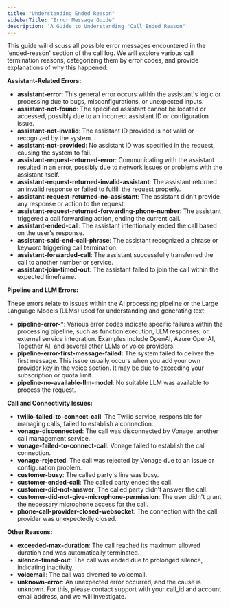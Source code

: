 ```yaml
---
title: "Understanding Ended Reason"
sidebarTitle: "Error Message Guide"
description: 'A Guide to Understanding "Call Ended Reason"'
---
```


This guide will discuss all possible error messages encountered in the 'ended-reason' section of the call log. We will explore various call termination reasons, categorizing them by error codes, and provide explanations of why this happened:

**Assistant-Related Errors:**

- **assistant-error**: This general error occurs within the assistant's logic or processing due to bugs, misconfigurations, or unexpected inputs.
- **assistant-not-found**: The specified assistant cannot be located or accessed, possibly due to an incorrect assistant ID or configuration issue.
- **assistant-not-invalid**: The assistant ID provided is not valid or recognized by the system.
- **assistant-not-provided**: No assistant ID was specified in the request, causing the system to fail.
- **assistant-request-returned-error**: Communicating with the assistant resulted in an error, possibly due to network issues or problems with the assistant itself.
- **assistant-request-returned-invalid-assistant**: The assistant returned an invalid response or failed to fulfill the request properly.
- **assistant-request-returned-no-assistant**: The assistant didn't provide any response or action to the request.
- **assistant-request-returned-forwarding-phone-number**: The assistant triggered a call forwarding action, ending the current call.
- **assistant-ended-call**: The assistant intentionally ended the call based on the user's response.
- **assistant-said-end-call-phrase**: The assistant recognized a phrase or keyword triggering call termination.
- **assistant-forwarded-call**: The assistant successfully transferred the call to another number or service.
- **assistant-join-timed-out**: The assistant failed to join the call within the expected timeframe.

**Pipeline and LLM Errors:**

These errors relate to issues within the AI processing pipeline or the Large Language Models (LLMs) used for understanding and generating text:

- **pipeline-error-***: Various error codes indicate specific failures within the processing pipeline, such as function execution, LLM responses, or external service integration. Examples include OpenAI, Azure OpenAI, Together AI, and several other LLMs or voice providers.
- **pipeline-error-first-message-failed:** The system failed to deliver the first message. This issue usually occurs when you add your own provider key in the voice section. It may be due to exceeding your subscription or quota limit.
- **pipeline-no-available-llm-model**: No suitable LLM was available to process the request.

**Call and Connectivity Issues:**

- **twilio-failed-to-connect-call**: The Twilio service, responsible for managing calls, failed to establish a connection.
- **vonage-disconnected**: The call was disconnected by Vonage, another call management service.
- **vonage-failed-to-connect-call**: Vonage failed to establish the call connection.
- **vonage-rejected**: The call was rejected by Vonage due to an issue or configuration problem.
- **customer-busy**: The called party's line was busy.
- **customer-ended-call**: The called party ended the call.
- **customer-did-not-answer**: The called party didn't answer the call.
- **customer-did-not-give-microphone-permission**: The user didn't grant the necessary microphone access for the call.
- **phone-call-provider-closed-websocket**: The connection with the call provider was unexpectedly closed.

**Other Reasons:**

- **exceeded-max-duration**: The call reached its maximum allowed duration and was automatically terminated.
- **silence-timed-out**: The call was ended due to prolonged silence, indicating inactivity.
- **voicemail**: The call was diverted to voicemail.
- **unknown-error**: An unexpected error occurred, and the cause is unknown. For this, please contact support with your call_id and account email address, and we will investigate.
